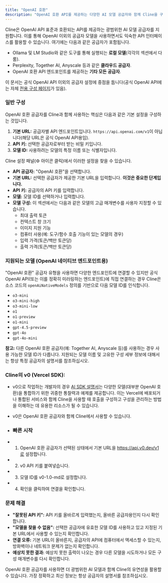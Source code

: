 ```yaml
---
title: "OpenAI 호환"
description: "OpenAI 호환 API를 제공하는 다양한 AI 모델 공급자와 함께 Cline을 구성하는 방법을 알아보세요."
---
```


Cline은 OpenAI API 표준과 호환되는 API를 제공하는 광범위한 AI 모델 공급자를 지원합니다. 이를 통해 OpenAI 이외의 공급자 모델을 사용하면서도 익숙한 API 인터페이스를 활용할 수 있습니다. 여기에는 다음과 같은 공급자가 포함됩니다.

-   Ollama 및 LM Studio와 같은 도구를 통해 실행되는 **로컬 모델**(각각의 섹션에서 다룸).
-   Perplexity, Together AI, Anyscale 등과 같은 **클라우드 공급자**.
-   OpenAI 호환 API 엔드포인트를 제공하는 **기타 모든 공급자**.

이 문서는 공식 OpenAI API 이외의 공급자 설정에 중점을 둡니다(공식 OpenAI API에는 자체 [전용 구성 페이지](/provider-config/openai)가 있음).

### 일반 구성

OpenAI 호환 공급자를 Cline과 함께 사용하는 핵심은 다음과 같은 기본 설정을 구성하는 것입니다.

1.  **기본 URL:** 공급자별 API 엔드포인트입니다. `https://api.openai.com/v1`이 아닙니다(해당 URL은 공식 OpenAI API용임).
2.  **API 키:** 선택한 공급자로부터 받는 비밀 키입니다.
3.  **모델 ID:** 사용하려는 모델의 특정 이름 또는 식별자입니다.

Cline 설정 패널(⚙️ 아이콘 클릭)에서 이러한 설정을 찾을 수 있습니다.

-   **API 공급자:** "OpenAI 호환"을 선택합니다.
-   **기본 URL:** 선택한 공급자가 제공한 기본 URL을 입력합니다. **이것은 중요한 단계입니다.**
-   **API 키:** 공급자의 API 키를 입력합니다.
-   **모델:** 모델 ID를 선택하거나 입력합니다.
-   **모델 구성:** 이 섹션에서는 다음과 같은 모델의 고급 매개변수를 사용자 지정할 수 있습니다.
    -   최대 출력 토큰
    -   컨텍스트 창 크기
    -   이미지 지원 기능
    -   컴퓨터 사용(예: 도구/함수 호출 기능이 있는 모델의 경우)
    -   입력 가격(토큰/백만 토큰당)
    -   출력 가격(토큰/백만 토큰당)

### 지원되는 모델 (OpenAI 네이티브 엔드포인트용)

"OpenAI 호환" 공급자 유형을 사용하면 다양한 엔드포인트에 연결할 수 있지만 공식 OpenAI API(또는 이를 정확히 미러링하는 엔드포인트)에 직접 연결하는 경우 Cline은 소스 코드의 `openAiNativeModels` 정의를 기반으로 다음 모델 ID를 인식합니다.

-   `o3-mini`
-   `o3-mini-high`
-   `o3-mini-low`
-   `o1`
-   `o1-preview`
-   `o1-mini`
-   `gpt-4.5-preview`
-   `gpt-4o`
-   `gpt-4o-mini`

**참고:** 다른 OpenAI 호환 공급자(예: Together AI, Anyscale 등)를 사용하는 경우 사용 가능한 모델 ID가 다릅니다. 지원되는 모델 이름 및 고유한 구성 세부 정보에 대해서는 항상 특정 공급자의 설명서를 참조하십시오.

### Cline의 v0 (Vercel SDK):

-   v0으로 작업하는 개발자의 경우 [AI SDK 설명서](https://vercel.com/docs/v0/cline)는 다양한 모델(대부분 OpenAI 호환)을 통합하기 위한 귀중한 통찰력과 예제를 제공합니다. 이는 Vercel에 배포되거나 통합된 서비스와 함께 Cline을 사용할 때 호출을 구성하고 구성을 관리하는 방법을 이해하는 데 유용한 리소스가 될 수 있습니다.

-   v0은 OpenAI 호환 공급자와 함께 Cline에서 사용할 수 있습니다.

-   ### 빠른 시작

-   1. OpenAI 호환 공급자가 선택된 상태에서 기본 URL을 https://api.v0.dev/v1로 설정합니다.
-   2. v0 API 키를 붙여넣습니다.
-   3. 모델 ID를 v0-1.0-md로 설정합니다.
-   4. 확인을 클릭하여 연결을 확인합니다.

### 문제 해결

-   **"잘못된 API 키":** API 키를 올바르게 입력했는지, 올바른 공급자용인지 다시 확인합니다.
-   **"모델을 찾을 수 없음":** 선택한 공급자에 유효한 모델 ID를 사용하고 있고 지정된 기본 URL에서 사용할 수 있는지 확인합니다.
-   **연결 오류:** 기본 URL이 올바른지, 공급자의 API에 컴퓨터에서 액세스할 수 있는지, 방화벽이나 네트워크 문제가 없는지 확인합니다.
-   **예상치 못한 결과:** 예상치 못한 출력이 나오는 경우 다른 모델을 시도하거나 모든 구성 매개변수를 다시 확인합니다.

OpenAI 호환 공급자를 사용하면 더 광범위한 AI 모델과 함께 Cline의 유연성을 활용할 수 있습니다. 가장 정확하고 최신 정보는 항상 공급자의 설명서를 참조하십시오.
